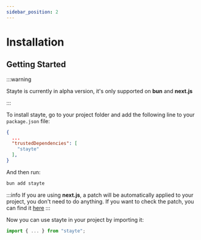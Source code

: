 ```yaml
---
sidebar_position: 2
---
```


# Installation

## Getting Started

:::warning

Stayte is currently in alpha version, it's only supported on **bun** and **next.js**

:::

To install stayte, go to your project folder and add the following line to your `package.json` file:

```json
{
  ...
  "trustedDependencies": [
    "stayte"
  ],
}
```

And then run:

```bash
bun add stayte
```


:::info
If you are using **next.js**, a patch will be automatically applied to your project, you don't need to do anything. If you want to check the patch, you can find it [here](https://raw.githubusercontent.com/atinseau/stayte/refs/heads/master/packages/stayte/patches/next%4014.2.13.patch)
:::

Now you can use stayte in your project by importing it:

```js
import { ... } from "stayte";
```